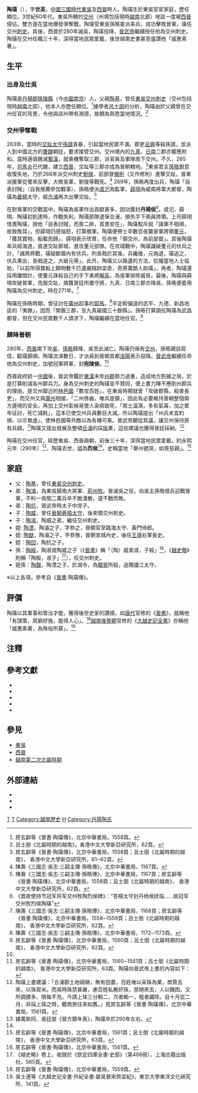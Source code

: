 {{pp-semi-sock}}
'''陶璜'''（{{bd|？||290年|}}），字'''世英'''，[[中國|中國]][[三國時代|三國時代]][[東吳|東吳]]及[[西晉|西晉]]時人。陶璜生於東吳官宦家庭，歷任顯位。3世紀60年代，東吳所轄的[[交州|交州]]（州境包括現時[[越南|越南]]北部）地區一度被[[西晉|西晉]]侵佔，雙方遂在當地爆發爭奪戰，陶璜受東吳孫晧委派率兵，成功擊敗晉軍，璜任交州[[刺史|刺史]]。其後，西晉於280年滅吳，陶璜投降，[[晉武帝|晉武帝]]繼續授任他為交州刺史。陶璜在交州任職三十年，深得當地民眾愛戴，後世越南史書甚至盛讚他「威惠素著」。

== 生平 ==

=== 出身及仕吳 ===
陶璜是[[丹楊郡|丹楊郡]][[秣陵县_(秦朝)|秣陵縣]]（今[[中國|中國]][[南京|南京]]）人，父親[[陶基|陶基]]，曾任[[東吳|東吳]][[交州|交州]][[刺史|刺史]]（交州包括現時[[越南|越南]]北部），他本人亦歷任顯位。<ref>房玄齡等《晉書·陶璜傳》，北京中華書局，1558頁。</ref>據學者[[呂士朋|呂士朋]]的分析，陶璜由於父親曾在交州任官的背景，令他與該州帶有淵源，故頗為熟悉當地情況。<ref>呂士朋《北屬時期的越南》，香港中文大學新亞研究所，62頁。</ref>

=== 交州爭奪戰 ===
263年，當時的[[交趾|交趾]][[太守|太守]][[孫諝|孫諝]]貪暴，引起當地民眾不滿。郡吏[[呂興|呂興]]等殺孫諝，並派人到中國北方的[[曹魏|曹魏]]朝廷，要求接管交州。交州境內的[[九真|九真]]、[[日南|日南]]二郡亦響應附和。當時適值魏滅[[蜀漢|蜀漢]]，就乘機奪取三郡，派官員及軍隊南下交州。不久，265年，[[司馬炎|司馬炎]]已代魏，建立[[西晉|西晉]]，交趾等三郡亦成為晉朝轄地。<ref>房玄齡等《晉書·陶璜傳》，北京中華書局，1558頁；呂士朋《北屬時期的越南》， 香港中文大學新亞研究所，61─62頁。</ref>東吳君主[[孫晧|孫晧]]銳意收復失地，乃於268年派交州刺史[[劉俊_(東吳)|劉俊]]、前部督[[脩則|脩則]]（又作修則）進擊交趾。晉軍派援軍從蜀來反擊，大敗吳軍，劉俊等戰死。<ref>陳壽《三國志·吳志·三嗣主傳·孫晧傳》，北京中華書局，1167頁。</ref> 269年，孫晧再度出兵，陶璜「自表討賊」（自我推薦參加戰事），孫晧便派[[虞汜|虞汜]]為監軍，[[薛珝|薛珝]]為威南將軍大都督，陶璜為[[蒼梧|蒼梧]]太守，經[[合浦|合浦]]再次出擊交趾。<ref>陳壽《三國志·吳志·三嗣主傳·孫晧傳》，北京中華書局，1167頁；房玄齡等《晉書·陶璜傳》，北京中華書局，1558頁；呂士朋《北屬時期的越南》， 香港中文大學新亞研究所，62頁。</ref>

在對晉軍的交戰當中，陶璜為吳軍作出貢獻甚多，因功獲封'''丹楊侯'''<ref name=bei>《晋故使持节冠军将军交州牧陶烈侯碑》：“苍梧太守封丹杨侯抚临……故冠军交州牧烈侯陶璜”</ref>。虞汜、薛珝、陶璜初到達時，作戰失利，陶璜部隊退保合浦，損失手下兩員將領。上司薛珝怪責陶璜，說他「自表討賊，而喪二帥，其責安在」，陶璜駁斥說「諸軍不相順，故致敗耳」，但薛珝仍感惱怒，打算撤軍。陶璜便帶士卒數百夜襲晉軍將領[[董元|董元]]，「獲其寶物，船載而歸」，薛珝表示欣賞，任命他「領交州，為前部督」。其後陶璜率兵經海道，直達交趾郡城，進攻董元部隊。在攻城戰中，陶璜識破董元的伏兵之計，「諸將將戰，璜疑斷牆內有伏兵，列長戟於其後。兵纔接，元偽退，璜追之，伏兵果出，長戟逆之，大破元等」。此外，陶璜又以賂遺的方法，拉攏當地人士協助，「以前所得寶船上錦物數千匹遺嚴賊帥梁奇，奇將萬餘人助璜」。再者，陶璜還採用離間計，使董元誅殺自己的手下勇將[[解系_(將軍)|解系]]，為吳軍排除威脅。最後，陶璜與薛珝攻破晉軍，克服交趾，擒獲晉廷所置守將，九真、日南三郡亦降吳，孫晧便委用陶璜為交州刺史。時在271年。<ref>陳壽《三國志·吳志·三嗣主傳·孫晧傳》，北京中華書局，1168頁；房玄齡等《晉書·陶璜傳》，北京中華書局，1558─1559頁；呂士朋《北屬時期的越南》， 香港中文大學新亞研究所，62頁。</ref>

陶璜在孫晧時期，曾征討在[[廣州_(古代)|廣州]]起事的[[郭馬|郭馬]]，<ref>陳壽《三國志·吳志·三嗣主傳·孫晧傳》，北京中華書局，1172─1173頁。</ref>平定較偏遠的武平、九德、新昌地區的「夷獠」，因而「開置三郡，及九真屬國三十餘縣」。孫晧打算調任陶璜為武昌都督，但在交州民眾數千人請求下，陶璜繼續在當地任官。<ref name="晉書1560、北屬62">房玄齡等《晉書·陶璜傳》，北京中華書局，1560頁；呂士朋《北屬時期的越南》， 香港中文大學新亞研究所，62頁。</ref>

=== 歸降晉朝 ===
280年，[[西晉|西晉]]南下攻[[東吳|吳]]，[[孫晧|孫晧]]歸降，吳至此滅亡。陶璜仍保有[[交州|交州]]，孫晧親自寫信，勸璜歸順。陶璜流涕數日，才派員到晉朝首都[[洛陽|洛陽]]表示投降。[[晉武帝|晉武帝]]繼續任命他為交州刺史，加號冠軍將軍，封'''宛陵侯'''。<ref name="晉書1560、北屬62"/>

西晉政府統一[[中國|中國]]後，晉武帝鑑於[[東漢|東漢]]末年[[州|州]][[郡|郡]]勢力過重，造成地方割據之局，於是打算削減各州郡兵力。身為交州刺史的陶璜並不贊同，便上書力陳不應削州郡兵的理由，是交州鄰近的[[林邑國|林邑國]]「數攻百姓」，在東吳時期就曾「攻破郡縣，殺害長吏」，而交州又與[[廣州_(古代)|廣州]]相接，「二州唇齒，唯兵是鎮」，因此有必要維持晉朝整個南方邊境的安全。再加上交州氣候易使人染病致死，「南土溫濕，多有氣毒，加之累年征討，死亡減耗」，這本已使交州兵員數目大減。所以陶璜提出「州兵未宜約損，以示單虛」，使林邑國等外敵以為有機可乘。晉武帝聽從其議，讓交州保持原有兵額。<ref>房玄齡等《晉書·陶璜傳》，北京中華書局，1560─1561頁；呂士朋《北屬時期的越南》， 香港中文大學新亞研究所，63頁。陶璜向晉武帝上書的內容如下：
<br>

{{cquote2|

交土荒裔，斗絕一方，或重譯而言，連帶山海。又南郡去州海行千有餘里，外距林邑纔七百里。夷帥范熊世為逋寇，自稱為王，數攻百姓。且連接扶南，種類猥多，朋黨相倚，負險不賓。往隸吳時，數作寇逆，攻破郡縣，殺害長吏。臣以尩駑，昔為故國所採，偏戍在南，十有餘年。雖前後征討，翦其魁桀，深山僻穴，尚有逋竄。又臣所統之卒本七千餘人，南土溫溼，多有氣毒，加累年征討，死亡減秏，其見在者二千四百二十人。今四海混同，無思不服，當卷甲消刃，禮樂是務。而此州之人，識義者寡，厭其安樂，好為禍亂。又廣州南岸，周旋六千餘里，不賓屬者乃五萬餘戶，及桂林不羈之輩，復當萬戶。至於服從官役，纔五千餘家。二州脣齒，唯兵是鎮。又寧州興古接據上流，去交阯郡千六百里，水陸並通，互相維衞。州兵未宜約損，以示單虛。夫風塵之變，出於非常。臣亡國之餘，議不足採，聖恩廣厚，猥垂飾擢，蠲其罪釁，改授方任，去辱即寵，拭目更視，誓念投命，以報所受，臨履所見，謹冒瞽陳。}}</ref>陶璜又提出發展及整頓[[合浦|合浦]]的採[[珍珠|珠]]業，這些建議也獲得晉廷採納。<ref>陶璜上書建議：「合浦郡土地磽确，無有田農，百姓唯以采珠為業，商賈去來，以珠貿米。而吳時珠禁甚嚴，慮百姓私散好珠，禁絕來去，人以饑困。又所調猥多，限每不充。今請上珠三分輸二，次者輸一，粗者蠲除。自十月訖二月，非採上珠之時，聽商旅往來如舊。」見房玄齡等《晉書·陶璜傳》，北京中華書局，1561頁。</ref>

陶璜在交州任官，經歷東吳、西晉兩朝，前後三十年，深得當地民眾愛戴。約永熙元年（290年）<ref>據萬斯同、吳廷燮《晉方鎮年表》，陶璜卒於290年左右。</ref>，陶璜去世，謚為'''烈侯'''<ref name=bei/>，史稱當地「舉州號哭，如喪慈親」。<ref>房玄齡等《晉書·陶璜傳》，北京中華書局，1561頁；呂士朋《北屬時期的越南》， 香港中文大學新亞研究所，63頁。</ref>

== 家庭 ==
*父：[[陶基|陶基]]，曾任[[東吳|東吳]][[交州|交州]][[刺史|刺史]]。
*弟：[[陶濬|陶濬]]，為東吳鎮南大將軍、[[荊州|荊州]][[牧|牧]]。晉滅吳之役，向吳主孫皓借兵迎戰晉軍，不料一夜間二萬兵卒不敵潰散，遂不戰而敗。
*弟：[[陶抗|陶抗]]，晉武帝時太子中庶子。
*子：[[陶威|陶威]]，曾任[[晉朝|晉朝]][[蒼梧|蒼梧]][[太守|太守]]，後來領交州刺史。
*子：[[陶淑|陶淑]]，陶威之弟，繼任交州刺史。
*姪: [[陶湮|陶湮]]，陶濬之子，字恭之，晉朝官至臨海太守、黃門侍郎。
*姪: [[陶猷|陶猷]]，陶濬之子，字恭豫，晉朝宣城內史，後任[[王導|王導]]右軍長史。
*姪：[[陶回|陶回]]，陶抗之子。
*孫：[[陶綏|陶綏]]，陶淑或陶威之子（《[[晉書|晉書]]》稱「（陶）威弟淑，子綏」<ref>房玄齡等《晉書·陶璜傳》，北京中華書局，1561頁。</ref>，《[[越史略|越史略]]》則稱「陶綏，淑子」<ref>《越史略》卷上，收錄於《欽定四庫全書·史部》（第466冊），上海古籍出版社，565頁。</ref>），任交州刺史。
*姪孫：[[陶馥|陶馥]]，陶湮之子，於湖令，為[[韓晃_(晉朝)|韓晃]]所殺，追贈廬江太守。
※以上各項，參考自《[[晉書|晉書]]·陶璜傳》。

== 評價 ==
陶璜以其軍事和管治才能，獲得後世史家的讚揚。如[[唐代|唐代]]官修的《[[晉書|晉書]]》，就稱他「有謀策，周窮好施，能得人心」。<ref>房玄齡等《晉書·陶璜傳》，北京中華書局，1559頁。</ref>[[越南|越南]][[後黎朝|後黎朝]]官修的《[[大越史記全書|大越史記全書]]》亦稱他「威惠素著，為殊俗所慕」。<ref>吳士連等《大越史記全書·外紀全書·屬吳晉宋齊梁紀》，東京大學東洋文化硏究所，141頁。</ref>

== 注釋 ==
<div class="references-small">
<references />   
</div> 

== 參考文獻 ==
<div class="references-small">
*{{zh}}{{cite book|title=《[[三國志|三國志]]》|author=[[陳壽|陳壽]]|location=[[北京|北京]]|publisher=[[中華書局|中華書局]]（1995） ISBN 7101003079}}
*{{zh}}{{cite book|title=《[[晉書|晉書]]》|author=[[房玄齡|房玄齡]]等|location=[[北京|北京]]|publisher=[[中華書局|中華書局]]（1996） ISBN 7101003087}}
*{{ja}}{{zh}}{{cite book|title=《[[大越史記全書|大越史記全書]]》|author=[[吳士連|吳士連]]等|others=[[陳荊和|陳荊和]]編校|publisher=[[東京大學|東京大學]]東洋文化硏究所附屬東洋學文獻センター（[[昭和|昭和]]59－61年）（1984－1986）}}
*{{zh}}{{cite book|title=《[[越史略|越史略]]》，收錄於《欽定[[四庫全書|四庫全書]]·史部》第466冊|publisher=[[上海古籍出版社|上海古籍出版社]]（1987）}}
*{{zh}}{{cite book|title=《[[北屬時期的越南|北屬時期的越南]]》|author=[[呂士朋|呂士朋]]|location=[[香港|香港]]|publisher=[[香港中文大學新亞研究所|香港中文大學新亞研究所]]（1964）}}
</div>

== 參見 ==
*[[東吳|東吳]]
*[[西晉|西晉]]
*[[越南第二次北屬時期|越南第二次北屬時期]]

== 外部連結 ==
*{{zh}}{{cite web|url=http://newasia.proj.hkedcity.net/resources/25/shanguozhi/index.phtml?section_num=048|title=新亞研究所─《三國志·吳志·三嗣主傳·孫晧傳》}}{{dead link|date=2018年5月 |bot=InternetArchiveBot |fix-attempted=yes }}
*{{zh}}{{cite web|url=http://newasia.proj.hkedcity.net/resources/25/jinshu/index.phtml?section_num=057|title=新亞研究所─《晉書·陶璜傳》|deadurl=yes|archiveurl=https://web.archive.org/web/20090211145805/http://newasia.proj.hkedcity.net/resources/25/jinshu/index.phtml?section_num=057|archivedate=2009-02-11}}
*{{zh}}{{cite web|url=http://news.ngzb.com.cn/staticpages/20090726/newgx4a6bc3cd-1860030.shtml|title=南國早報網─陶璜：卓有軍政才幹的交州刺史|deadurl=yes|archiveurl=https://web.archive.org/web/20160305025411/http://news.ngzb.com.cn/staticpages/20090726/newgx4a6bc3cd-1860030.shtml|archivedate=2016-03-05}}

[[Category:東吳軍事人物|T]]
[[Category:晉朝軍事人物|T]]
[[Category:越南歷史|Category:越南歷史]]
[[Category:陶姓|H]]
[[Category:丹陽陶氏|Category:丹陽陶氏]]
